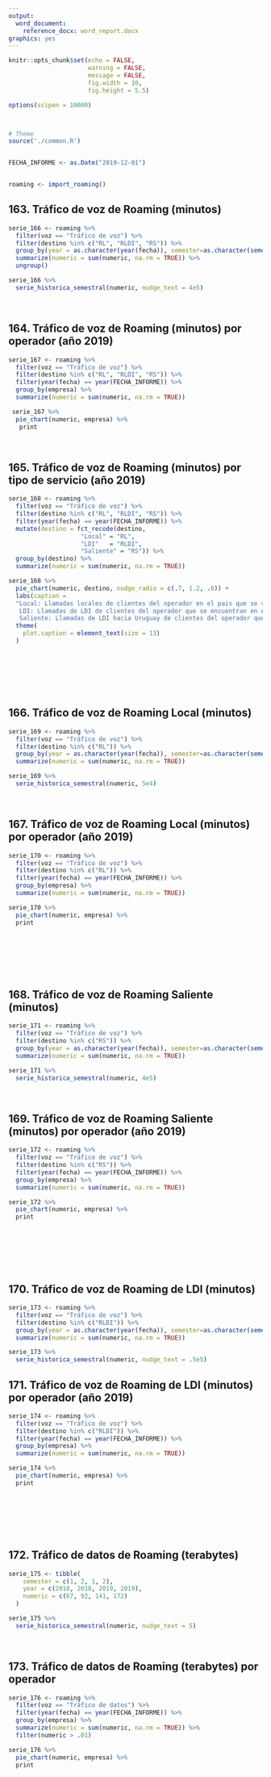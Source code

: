 ```yaml
---
output:
  word_document:
    reference_docx: word_report.docx
graphics: yes
---
```


```r
knitr::opts_chunk$set(echo = FALSE, 
                      warning = FALSE,
                      message = FALSE,
                      fig.width = 10, 
                      fig.height = 5.5)

options(scipen = 10000)



# Theme
source('./common.R')


FECHA_INFORME <- as.Date("2019-12-01")


roaming <- import_roaming()

```

## 163. Tráfico de voz de Roaming (minutos)
```r
serie_166 <- roaming %>% 
  filter(voz == "Tráfico de voz") %>%
  filter(destino %in% c("RL", "RLDI", "RS")) %>% 
  group_by(year = as.character(year(fecha)), semester=as.character(semester(fecha))) %>% 
  summarize(numeric = sum(numeric, na.rm = TRUE)) %>% 
  ungroup()

serie_166 %>% 
  serie_historica_semestral(numeric, nudge_text = 4e5)
```
<br />


## 164. Tráfico de voz de Roaming (minutos) por operador (año 2019)
```r
serie_167 <- roaming %>% 
  filter(voz == "Tráfico de voz") %>%
  filter(destino %in% c("RL", "RLDI", "RS")) %>% 
  filter(year(fecha) == year(FECHA_INFORME)) %>% 
  group_by(empresa) %>% 
  summarize(numeric = sum(numeric, na.rm = TRUE))

 serie_167 %>% 
  pie_chart(numeric, empresa) %>% 
   print
```

<br />

## 165. Tráfico de voz de Roaming (minutos) por tipo de servicio (año 2019)

```r
serie_168 <- roaming %>% 
  filter(voz == "Tráfico de voz") %>%
  filter(destino %in% c("RL", "RLDI", "RS")) %>% 
  filter(year(fecha) == year(FECHA_INFORME)) %>% 
  mutate(destino = fct_recode(destino, 
                    "Local" = "RL",
                    "LDI"   = "RLDI",
                    "Saliente" = "RS")) %>% 
  group_by(destino) %>% 
  summarize(numeric = sum(numeric, na.rm = TRUE))

serie_168 %>% 
  pie_chart(numeric, destino, nudge_radio = c(.7, 1.2, .6)) + 
  labs(caption = 
  "Local: Llamadas locales de clientes del operador en el pais que se visita.
   LDI: Llamadas de LDI de clientes del operador que se encuentran en el exterior.
   Saliente: Llamadas de LDI hacia Uruguay de clientes del operador que se encuentran en el exterior.") + 
  theme(
    plot.caption = element_text(size = 13)
  )
```

<br />

<br />

<br />

## 166. Tráfico de voz de Roaming Local (minutos)

```r
serie_169 <- roaming %>% 
  filter(voz == "Tráfico de voz") %>%
  filter(destino %in% c("RL")) %>% 
  group_by(year = as.character(year(fecha)), semester=as.character(semester(fecha))) %>% 
  summarize(numeric = sum(numeric, na.rm = TRUE))

serie_169 %>% 
  serie_historica_semestral(numeric, 5e4)
```

<br />

## 167. Tráfico de voz de Roaming Local (minutos) por operador (año 2019)

```r
serie_170 <- roaming %>% 
  filter(voz == "Tráfico de voz") %>%
  filter(destino %in% c("RL")) %>% 
  filter(year(fecha) == year(FECHA_INFORME)) %>% 
  group_by(empresa) %>% 
  summarize(numeric = sum(numeric, na.rm = TRUE))

serie_170 %>% 
  pie_chart(numeric, empresa) %>% 
  print
```

<br />

<br />

<br />

## 168. Tráfico de voz de Roaming Saliente (minutos)

```r
serie_171 <- roaming %>% 
  filter(voz == "Tráfico de voz") %>%
  filter(destino %in% c("RS")) %>% 
  group_by(year = as.character(year(fecha)), semester=as.character(semester(fecha))) %>% 
  summarize(numeric = sum(numeric, na.rm = TRUE))

serie_171 %>% 
  serie_historica_semestral(numeric, 4e5)
```

<br />

## 169. Tráfico de voz de Roaming Saliente (minutos) por operador (año 2019)

```r
serie_172 <- roaming %>% 
  filter(voz == "Tráfico de voz") %>%
  filter(destino %in% c("RS")) %>% 
  filter(year(fecha) == year(FECHA_INFORME)) %>% 
  group_by(empresa) %>% 
  summarize(numeric = sum(numeric, na.rm = TRUE))

serie_172 %>% 
  pie_chart(numeric, empresa) %>% 
  print
```

<br />

<br />

<br />

## 170. Tráfico de voz de Roaming de LDI (minutos)

```r
serie_173 <- roaming %>% 
  filter(voz == "Tráfico de voz") %>%
  filter(destino %in% c("RLDI")) %>% 
  group_by(year = as.character(year(fecha)), semester=as.character(semester(fecha))) %>% 
  summarize(numeric = sum(numeric, na.rm = TRUE))

serie_173 %>% 
  serie_historica_semestral(numeric, nudge_text = .5e5)
```



## 171. Tráfico de voz de Roaming de LDI (minutos) por operador (año 2019)

```r
serie_174 <- roaming %>% 
  filter(voz == "Tráfico de voz") %>%
  filter(destino %in% c("RLDI")) %>% 
  filter(year(fecha) == year(FECHA_INFORME)) %>% 
  group_by(empresa) %>% 
  summarize(numeric = sum(numeric, na.rm = TRUE))

serie_174 %>% 
  pie_chart(numeric, empresa) %>% 
  print
```

<br />

<br />

<br />

## 172. Tráfico de datos de Roaming (terabytes)
```r
serie_175 <- tibble(
    semester = c(1, 2, 1, 2),
    year = c(2018, 2018, 2019, 2019),
    numeric = c(67,	92,	141, 172)
  )

serie_175 %>% 
  serie_historica_semestral(numeric, nudge_text = 5)
```

<br />

## 173. Tráfico de datos de Roaming (terabytes) por operador

```r
serie_176 <- roaming %>%
  filter(voz == "Tráfico de datos") %>%
  filter(year(fecha) == year(FECHA_INFORME)) %>%
  group_by(empresa) %>%
  summarize(numeric = sum(numeric, na.rm = TRUE)) %>% 
  filter(numeric > .01)

serie_176 %>% 
  pie_chart(numeric, empresa) %>% 
  print
```

<br />

<br />

<br />
